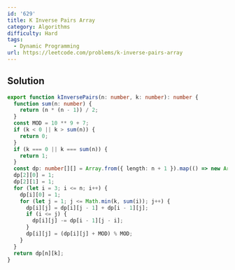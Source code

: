 ```yaml
---
id: '629'
title: K Inverse Pairs Array
category: Algorithms
difficulty: Hard
tags:
  - Dynamic Programming
url: https://leetcode.com/problems/k-inverse-pairs-array
---
```


## Solution

```typescript showLineNumbers
export function kInversePairs(n: number, k: number): number {
  function sum(n: number) {
    return (n * (n - 1)) / 2;
  }
  const MOD = 10 ** 9 + 7;
  if (k < 0 || k > sum(n)) {
    return 0;
  }
  if (k === 0 || k === sum(n)) {
    return 1;
  }
  const dp: number[][] = Array.from({ length: n + 1 }).map(() => new Array(k + 1).fill(0));
  dp[2][0] = 1;
  dp[2][1] = 1;
  for (let i = 3; i <= n; i++) {
    dp[i][0] = 1;
    for (let j = 1; j <= Math.min(k, sum(i)); j++) {
      dp[i][j] = dp[i][j - 1] + dp[i - 1][j];
      if (i <= j) {
        dp[i][j] -= dp[i - 1][j - i];
      }
      dp[i][j] = (dp[i][j] + MOD) % MOD;
    }
  }
  return dp[n][k];
}
```
